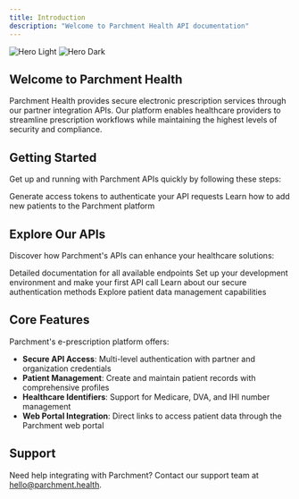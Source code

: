 ```yaml
---
title: Introduction
description: "Welcome to Parchment Health API documentation"
---
```


<img
  className="block dark:hidden"
  src="/images/hero-light.svg"
  alt="Hero Light"
/>
<img
  className="hidden dark:block"
  src="/images/hero-dark.svg"
  alt="Hero Dark"
/>

## Welcome to Parchment Health

Parchment Health provides secure electronic prescription services through our partner integration APIs. Our platform enables healthcare providers to streamline prescription workflows while maintaining the highest levels of security and compliance.

## Getting Started

Get up and running with Parchment APIs quickly by following these steps:

<CardGroup cols={2}>
  <Card
    title="Authentication"
    icon="key"
    href="/api-reference/endpoint/v1/token"
  >
    Generate access tokens to authenticate your API requests
  </Card>
  <Card
    title="Create Patients"
    icon="user-plus"
    href="/api-reference/endpoint/v1/create-patient"
  >
    Learn how to add new patients to the Parchment platform
  </Card>
</CardGroup>

## Explore Our APIs

Discover how Parchment's APIs can enhance your healthcare solutions:

<CardGroup cols={2}>
  <Card title="API Reference" icon="code" href="/api-reference/introduction">
    Detailed documentation for all available endpoints
  </Card>
  <Card title="Quickstart Guide" icon="rocket" href="/quickstart">
    Set up your development environment and make your first API call
  </Card>
  <Card
    title="Authentication"
    icon="shield-check"
    href="/api-reference/endpoint/v1/token"
  >
    Learn about our secure authentication methods
  </Card>
  <Card
    title="Patient Management"
    icon="users"
    href="/api-reference/endpoint/v1/create-patient"
  >
    Explore patient data management capabilities
  </Card>
</CardGroup>

## Core Features

Parchment's e-prescription platform offers:

- **Secure API Access**: Multi-level authentication with partner and organization credentials
- **Patient Management**: Create and maintain patient records with comprehensive profiles
- **Healthcare Identifiers**: Support for Medicare, DVA, and IHI number management
- **Web Portal Integration**: Direct links to access patient data through the Parchment web portal

## Support

Need help integrating with Parchment? Contact our support team at [hello@parchment.health](mailto:hello@parchment.health).
